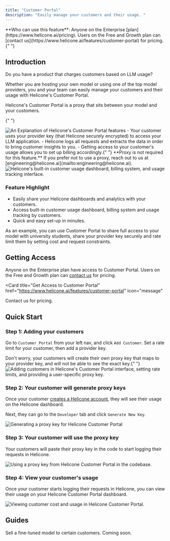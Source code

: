 ```yaml
---
title: "Customer Portal"
description: "Easily manage your customers and their usage. "
---
```



<Info>
  **Who can use this feature**: Anyone on the Enterprise
  [plan](https://www.helicone.ai/pricing). Users on the Free and Growth plan can
  [contact us](https://www.helicone.ai/features/customer-portal) for
  pricing.{" "}
</Info>

## Introduction

Do you have a product that charges customers based on LLM usage?

Whether you are hosting your own model or using one of the top model providers, you and your team can easily manage your customers and their usage with Helicone's Customer Portal.

<Accordion title="Get a deep dive of how Customer Portal works">

Helicone's Customer Portal is a proxy that sits between your model and your customers.

{" "}

<Frame>
  <img src="/images/customer-portal/example-customer-portal-explained.png" alt="An Explanation of Helicone's Customer Portal features" />
</Frame>
- Your customer uses your provider key (that Helicone securely encrypted) to
access your LLM application. - Helicone logs all requests and extracts the data
in order to bring customer insights to you. - Getting access to your customer's
usage allows you to set up billing accordingly.{" "}

</Accordion>

<Note>
  **Proxy is not required for this feature.** If you prefer not to use a proxy,
  reach out to us at [engineering@helicone.ai](mailto:engineering@helicone.ai).
</Note>

<Frame caption="Access built-in customer usage dashboard, billing system and usage tracking by customers.">
  <img src="/images/customer-portal/example-customer-portal.png" alt="Helicone's built-in customer usage dashboard, billing system, and usage tracking interface. "/>
</Frame>

### Feature Highlight

- Easily share your Helicone dashboards and analytics with your customers.
- Access built-in customer usage dashboard, billing system and usage tracking by customers.
- Quick and easy set-up in minutes.

As an example, you can use Customer Portal to share full access to your model with university students, share your provider key securely and rate limit them by setting cost and request constraints.

## Getting Access

Anyone on the Enterprise plan have access to Customer Portal. Users on the Free and Growth plan can [contact us](https://www.helicone.ai/features/customer-portal) for pricing.

<Card
  title="Get Access to Customer Portal"
  href="https://www.helicone.ai/features/customer-portal"
  icon="message"
>
  Contact us for pricing.
</Card>

## Quick Start

### Step 1: Adding your customers

Go to `Customer Portal` from your left nav, and click `Add Customer`. Set a rate limit for your customer, then add a provider key.

<Check>
  Don't worry, your customers will create their own proxy key that maps to your
  provider key, and will not be able to see the exact key.{" "}
</Check>

<Frame>
  <img src="/images/customer-portal/example-customer-portal-add-customers.png" alt="Adding customers in Helicone's Customer Portal interface, setting rate limits, and providing a user-specific proxy key. "/>
</Frame>

### Step 2: Your customer will generate proxy keys

Once your customer [creates a Helicone account](https://us.helicone.ai/signup), they will see their usage on the Helicone dashboard.

Next, they can go to the `Developer` tab and click `Generate New Key`.

<Frame>
  <img src="/images/customer-portal/example-customer-portal-generate-proxy-key.png" alt="Generating a proxy key for Helicone Customer Portal"/>
</Frame>

### Step 3: Your customer will use the proxy key

Your customers will paste their proxy key in the code to start logging their requests in Helicone.

<Frame>
  <img src="/images/customer-portal/example-customer-portal-use-proxy-key.png" alt="Using a proxy key from Helicone Customer Portal in the codebase."/>
</Frame>

### Step 4: View your customer's usage

Once your customer starts logging their requests in Helicone, you can view their usage on your Helicone Customer Portal dashboard.

<Frame>
  <img src="/images/customer-portal/example-customer-portal-view-usage.png" alt="Viewing customer cost and usage in Helicone Customer Portal."/>
</Frame>

## Guides

<CardGroup cols={2}>
  <Card
    title="Resell a Model"
    href="/use-cases/resell-a-model"
    icon="circle-dollar-to-slot"
  >
    Sell a fine-tuned model to certain customers.
  </Card>
  <Card title="Bill by Usage" href="/use-cases/bill-by-usage" icon="chart-bar">
    Coming soon.
  </Card>
</CardGroup>

<QuestionsSection />
